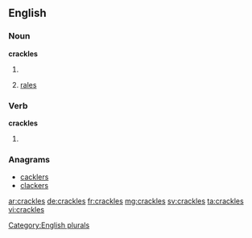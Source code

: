 ==English==

===Noun===
'''crackles'''

# {{plural of|crackle}}
# {{context|medicine|plurae tantum|lung sounds}} [[rales]]

===Verb===
'''crackles'''

# {{third-person singular of|crackle}}

===Anagrams===
* [[cacklers#English|cacklers]]
* [[clackers#English|clackers]]

[[Category:English plurals]]

[[ar:crackles]]
[[de:crackles]]
[[fr:crackles]]
[[mg:crackles]]
[[sv:crackles]]
[[ta:crackles]]
[[vi:crackles]]